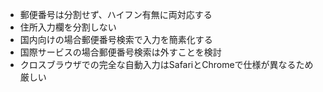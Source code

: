 - 郵便番号は分割せず、ハイフン有無に両対応する<Ref href="https://blog.kenall.jp/entry/address-form-best-practice#郵便番号フィールドは1フィールドにまとめハイフン有無に両対応する" title="これだけは押さえよう！住所フォームの作り方" />
- 住所入力欄を分割しない<Ref href="https://uxplanet.org/address-field-design-best-practices-a80390caaee0" title="アドレスフィールドデザインのベストプラクティス" />
- 国内向けの場合郵便番号検索で入力を簡素化する<Ref href="https://uxplanet.org/address-field-design-best-practices-a80390caaee0" title="アドレスフィールドデザインのベストプラクティス" />
- 国際サービスの場合郵便番号検索は外すことを検討<Ref href="https://web.dev/i18n/ja/payment-and-address-form-best-practices/#postal-code-address-lookup" title="" />
- クロスブラウザでの完全な自動入力はSafariとChromeで仕様が異なるため厳しい<Ref href="https://blog.kentokanai.net/autocomplete/" title="" />
